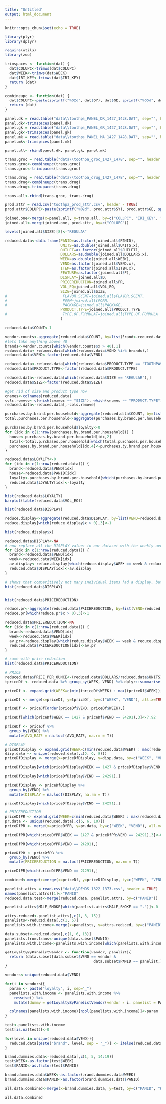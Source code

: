 ```yaml
---
title: "Untitled"
output: html_document
---
```


```r
knitr::opts_chunk$set(echo = TRUE)

library(plyr)
library(dplyr)

require(utils)
library(zoo)

```



```r
trimspaces <- function(dat) {
  dat$COLUPC<-trimws(dat$COLUPC)
  dat$WEEK<-trimws(dat$WEEK)
  dat$IRI_KEY<-trimws(dat$IRI_KEY)
  return (dat)
}

combineupc <- function(dat) {
  dat$COLUPC<-paste(sprintf("%02d", dat$SY), dat$GE, sprintf("%05d", dat$VEND), sprintf("%05d", dat$ITEM), sep="")
  return (dat)
}
```



```r
panel.dk = read.table("data\\toothpa_PANEL_DR_1427_1478.DAT", sep="", header = TRUE, na.strings="", stringsAsFactors = F, colClasses = c(rep("character",4),"numeric", "character", "character")) 
panel.dk<-trimspaces(panel.dk)
panel.gk = read.table("data\\toothpa_PANEL_GR_1427_1478.DAT", sep="", header = TRUE, na.strings="", stringsAsFactors = F, colClasses = c(rep("character",4),"numeric", "character", "character"))
panel.gk<-trimspaces(panel.gk)
panel.mk = read.table("data\\toothpa_PANEL_MA_1427_1478.DAT", sep="", header = TRUE, na.strings="", stringsAsFactors = F, colClasses = c(rep("character",4),"numeric", "character", "character"))
panel.mk<-trimspaces(panel.mk)

panel.all<-rbind(panel.dk, panel.gk, panel.mk)
```


```r
trans.groc = read.table("data\\toothpa_groc_1427_1478", sep="", header = TRUE, na.strings="", stringsAsFactors = F, colClasses = c(rep("character",2),rep("numeric", 6), "character", "numeric", "numeric"))
trans.groc<-combineupc(trans.groc)
trans.groc<-trimspaces(trans.groc)

trans.drug = read.table("data\\toothpa_drug_1427_1478", sep="", header = TRUE, na.strings="", stringsAsFactors = F, colClasses = c(rep("character",2),rep("numeric", 6), "character", "numeric", "numeric"))
trans.drug<-combineupc(trans.drug)
trans.drug<-trimspaces(trans.drug)

trans.all<-rbind(trans.groc, trans.drug)
```


```r
prod.attr = read.csv("toothpa_prod_attr.csv", header = TRUE)
prod.attr$COLUPC<-paste(sprintf("%02d", prod.attr$SY), prod.attr$GE, sprintf("%05d", prod.attr$VEND), sprintf("%05d", prod.attr$ITEM), sep="")
```


```r
joined.one<-merge(x=panel.all, y=trans.all, by=c("COLUPC", "IRI_KEY", "WEEK"))
joined.all<-merge(joined.one, prod.attr, by=c("COLUPC"))
```

```r
levels(joined.all$SIZE)[8]<-"REGULAR"

reduced.data<-data.frame(PANID=as.factor(joined.all$PANID), 
                         UNITS=as.double(joined.all$UNITS.x), 
                         OUTLET=as.factor(joined.all$OUTLET), 
                         DOLLARS=as.double(joined.all$DOLLARS.x),
                         WEEK=as.double(joined.all$WEEK),
                         VEND=as.factor(joined.all$VEND.x), 
                         ITEM=as.factor(joined.all$ITEM.x), 
                         FEATURE=as.factor(joined.all$F), 
                         DISPLAY=joined.all$D, 
                         PRICEREDUCTION=joined.all$PR, 
                         VOL_EQ=joined.all$VOL_EQ, 
                         SIZE=joined.all$SIZE,
#                         FLAVOR.SCENT=joined.all$FLAVOR.SCENT, 
#                         FORM=joined.all$FORM, 
#                         PACKAGE=joined.all$PACKAGE, 
                         PRODUCT.TYPE=joined.all$PRODUCT.TYPE 
#                         TYPE.OF.FORMULAT=joined.all$TYPE.OF.FORMULA
                         )

```


```r
reduced.data$COUNT<-1

vendor.counts<-aggregate(reduced.data$COUNT, by=list(Brand<-reduced.data$VEND), FUN=sum)
#lets take anything above 40
brands<-vendor.counts[which(vendor.counts$x > 40),1]
reduced.data<-reduced.data[which(reduced.data$VEND %in% brands),]
reduced.data$VEND<-factor(reduced.data$VEND)

reduced.data<-reduced.data[which(reduced.data$PRODUCT.TYPE == "TOOTHPASTE"),]
reduced.data$PRODUCT.TYPE<-factor(reduced.data$PRODUCT.TYPE)

reduced.data<-reduced.data[which(reduced.data$SIZE == "REGULAR"),]
reduced.data$SIZE<-factor(reduced.data$SIZE)

#get rid of size and product type now
cnames<-colnames(reduced.data)
cols.remove<-c(which(cnames == "SIZE"), which(cnames == "PRODUCT.TYPE"))
reduced.data<-reduced.data[,-cols.remove]

```

```r
purchases.by.brand.per.household<-aggregate(reduced.data$COUNT, by=list(Brand=reduced.data$VEND, Household=reduced.data$PANID), FUN=sum)
total.purchases.per.household<-aggregate(purchases.by.brand.per.household$x, by=list(Household=purchases.by.brand.per.household$Household), FUN=sum)

purchases.by.brand.per.household$loyalty<-0
for (idx in c(1:nrow(purchases.by.brand.per.household))) {
  house<-purchases.by.brand.per.household[idx,2]
  total<-total.purchases.per.household[which(total.purchases.per.household[,1] == house),2]
  purchases.by.brand.per.household[idx,4]<-purchases.by.brand.per.household$x[idx] / total
}

reduced.data$LOYALTY<-0
for (idx in c(1:nrow(reduced.data))) {
  brand<-reduced.data$VEND[idx]
  house<-reduced.data$PANID[idx]
  loyalty<-purchases.by.brand.per.household[which(purchases.by.brand.per.household$Household == house & purchases.by.brand.per.household$Brand == brand),]$loyalty
  reduced.data$LOYALTY[idx]<-loyalty
}

hist(reduced.data$LOYALTY)
barplot(table(reduced.data$VOL_EQ))

```

```r
hist(reduced.data$DISPLAY)

reduce.display<-aggregate(reduced.data$DISPLAY, by=list(VEND=reduced.data$VEND, WEEK=reduced.data$WEEK), FUN=sum)
reduce.display[which(reduce.display$x > 0),3]<-1

hist(reduce.display$x)

reduced.data$DISPLAY<-NA
# now replace all the DISPLAY values in our dataset with the weekly avereage for the vendor
for (idx in c(1:nrow(reduced.data))) {
  brand<-reduced.data$VEND[idx]
  week<-reduced.data$WEEK[idx]
  av.display<-reduce.display[which(reduce.display$WEEK == week & reduce.display$VEND == brand),]$x
  reduced.data$DISPLAY[idx]<-av.display
}

# shows that comparitively not many individual items had a display, but usually at least one item from a particular brand had a display
hist(reduced.data$DISPLAY)


hist(reduced.data$PRICEREDUCTION)

reduce.pr<-aggregate(reduced.data$PRICEREDUCTION, by=list(VEND=reduced.data$VEND, WEEK=reduced.data$WEEK), FUN=sum)
reduce.pr[which(reduce.pr$x > 0),3]<-1

reduced.data$PRICEREDUCTION<-NA
for (idx in c(1:nrow(reduced.data))) {
  brand<-reduced.data$VEND[idx]
  week<-reduced.data$WEEK[idx]
  av.pr<-reduce.display[which(reduce.display$WEEK == week & reduce.display$VEND == brand),]$x
  reduced.data$PRICEREDUCTION[idx]<-av.pr
}

# same with price reduction
hist(reduced.data$PRICEREDUCTION)
```


```r
# PRICE
reduced.data$PRICE_PER_OUNCE<-(reduced.data$DOLLARS/reduced.data$UNITS) / reduced.data$VOL_EQ
tpriceDf <- reduced.data %>% group_by(WEEK, VEND) %>% dplyr::summarise(AVG_RATE = mean(PRICE_PER_OUNCE))

priceDf <- expand.grid(WEEK=c(min(tpriceDf$WEEK) : max(tpriceDf$WEEK)), VEND = unique(tpriceDf$VEND))

priceDf <- merge(x=priceDf, y=tpriceDf, by=c("WEEK", "VEND"), all.x=TRUE)

priceDf <- priceDf[order(priceDf$VEND, priceDf$WEEK),]

priceDf[which(priceDf$WEEK == 1427 & priceDf$VEND == 24291),3]<-7.92

priceDf <- priceDf %>%
  group_by(VEND) %>% 
  mutate(AVG_RATE = na.locf(AVG_RATE, na.rm = T))


```

```r
# DISPLAY
priceDfDisplay <- expand.grid(WEEK=c(min(reduced.data$WEEK) : max(reduced.data$WEEK)), VEND = unique(reduced.data$VEND))
disp.data <- unique(reduced.data[,c(5, 6, 9)])
priceDfDisplay <- merge(x=priceDfDisplay, y=disp.data, by=c("WEEK", "VEND"), all.x=TRUE)

priceDfDisplay[which(priceDfDisplay$WEEK == 1427 & priceDfDisplay$VEND == 24291),3]<-0

priceDfDisplay[which(priceDfDisplay$VEND == 24291),]

priceDfDisplay <- priceDfDisplay %>%
  group_by(VEND) %>% 
  mutate(DISPLAY = na.locf(DISPLAY, na.rm = T))

priceDfDisplay[which(priceDfDisplay$VEND == 24291),]

```

```r
# PRICEREDUCTION
priceDfPR <- expand.grid(WEEK=c(min(reduced.data$WEEK) : max(reduced.data$WEEK)), VEND = unique(reduced.data$VEND))
pr.data <- unique(reduced.data[,c(5, 6, 10)])
priceDfPR <- merge(x=priceDfPR, y=pr.data, by=c("WEEK", "VEND"), all.x=TRUE)

priceDfPR[which(priceDfPR$WEEK == 1427 & priceDfPR$VEND == 24291),3]<-0

priceDfPR[which(priceDfPR$VEND == 24291),]

priceDfPR <- priceDfPR %>%
  group_by(VEND) %>% 
  mutate(PRICEREDUCTION = na.locf(PRICEREDUCTION, na.rm = T))

priceDfPR[which(priceDfPR$VEND == 24291),]


```


```r
combined<-merge(x=merge(x=priceDf, y=priceDfDisplay, by=c("WEEK", "VEND"), all.x=TRUE), y=priceDfPR, by=c("WEEK", "VEND"), all.x=TRUE)
```

```r

panelist.attrs = read.csv("data\\DEMOS_1322_1373.csv", header = TRUE)
names(panelist.attrs)[1]<-"PANID"
reduced.data.test<-merge(reduced.data, panelist.attrs, by=c("PANID"))

panelist.attrs$MALE_SMOKE[which(panelist.attrs$MALE_SMOKE == ".")]<-0

attrs.reduced<-panelist.attrs[,c(1, 3, 15)]
panelists<-reduced.data[,c(1, 5)]
panelists.with.income<-merge(x=panelists, y=attrs.reduced, by=c("PANID"), all.x = TRUE)

data.subset<-reduced.data[,c(1, 6, 13)]
panelists.from.trans<-unique(data.subset$PANID)
panelists.with.income<-panelists.with.income[which(panelists.with.income$PANID %in% panelists.from.trans),]

getLoyaltyByPanelistVendor <- function(vendor, panelist){
  return (data.subset[data.subset$VEND == vendor &
                                        data.subset$PANID == panelist,]$LOYALTY[1])
}

vendors<-unique(reduced.data$VEND)

for(i in vendors){
  param <- paste("loyalty", i, sep="_")
  panelists.with.income <- panelists.with.income %>%
    rowwise() %>%
    mutate(dummy = getLoyaltyByPanelistVendor(vendor = i, panelist = PANID))
  
  colnames(panelists.with.income)[ncol(panelists.with.income)]<-param
}

test<-panelists.with.income
test[is.na(test)]<-0

```

```r

for(level in unique(reduced.data$VEND)){
  reduced.data[paste("brand", level, sep = "_")] <- ifelse(reduced.data$VEND == level, 1, 0)
}

brand.dummies.data<-reduced.data[,c(1, 5, 14:19)]
test$WEEK<-as.factor(test$WEEK)
test$PANID<-as.factor(test$PANID)

brand.dummies.data$WEEK<-as.factor(brand.dummies.data$WEEK)
brand.dummies.data$PANID<-as.factor(brand.dummies.data$PANID)

all.data.combined<-merge(x=brand.dummies.data, y=test, by=c("PANID", "WEEK"), all.x=TRUE)

all.data.combined
```

